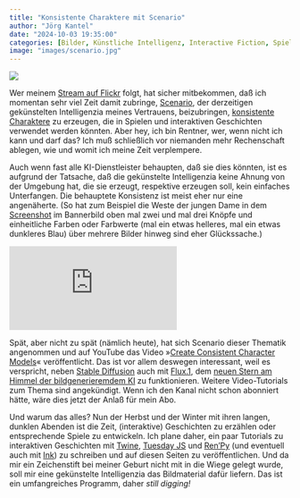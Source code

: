 ```yaml
---
title: "Konsistente Charaktere mit Scenario"
author: "Jörg Kantel"
date: "2024-10-03 19:35:00"
categories: [Bilder, Künstliche Intelligenz, Interactive Fiction, Spieleprogrammierung, Scenario, Stable Diffusion, Flux.1]
image: "images/scenario.jpg"
---
```


[![](images/scenario-b.jpg)](https://www.flickr.com/photos/schockwellenreiter/54040531208/)

Wer meinem [Stream auf Flickr](https://www.flickr.com/photos/schockwellenreiter/) folgt, hat sicher mitbekommen, daß ich momentan sehr viel Zeit damit zubringe, [Scenario](http://cognitiones.kantel-chaos-team.de/technikgeschichte/rechnerundnetze/scenario.html), der derzeitigen gekünstelten Intelligenzia meines Vertrauens, beizubringen, [konsistente Charaktere](https://kantel.github.io/posts/2024083001_konsistente_charaktere/) zu erzeugen, die in Spielen und interaktiven Geschichten verwendet werden könnten. Aber hey, ich bin Rentner, wer, wenn nicht ich kann und darf das? Ich muß schließlich vor niemanden mehr Rechenschaft ablegen, wie und womit ich meine Zeit verplempere.

Auch wenn fast alle KI-Dienstleister behaupten, daß sie dies könnten, ist es aufgrund der Tatsache, daß die gekünstelte Intelligenzia keine Ahnung von der Umgebung hat, die sie erzeugt, respektive erzeugen soll, kein einfaches Unterfangen. Die behauptete Konsistenz ist meist eher nur eine angenäherte. (So hat zum Beispiel die Weste der jungen Dame in dem [Screenshot](https://www.flickr.com/photos/schockwellenreiter/54040531208/) im Bannerbild oben mal zwei und mal drei Knöpfe und einheitliche Farben oder Farbwerte (mal ein etwas helleres, mal ein etwas dunkleres Blau) über mehrere Bilder hinweg sind eher Glückssache.)

<iframe class="if16_9" src="https://www.youtube.com/embed/aQZpeeLUXWs?si=TW6CVz1MjmW4tess" title="YouTube video player" frameborder="0" allow="accelerometer; autoplay; clipboard-write; encrypted-media; gyroscope; picture-in-picture; web-share" referrerpolicy="strict-origin-when-cross-origin" allowfullscreen></iframe>

Spät, aber nicht zu spät (nämlich heute), hat sich Scenario dieser Thematik angenommen und auf YouTube das Video »[Create Consistent Character Models](https://www.youtube.com/watch?v=aQZpeeLUXWs)« veröffentlicht. Das ist vor allem deswegen interessant, weil es verspricht, neben [Stable Diffusion](http://cognitiones.kantel-chaos-team.de/technikgeschichte/rechnerundnetze/stablediffusion.html) auch mit [Flux.1](https://de.wikipedia.org/wiki/FLUX.1), dem [neuen Stern am Himmel der bildgenerieremdem KI](https://kantel.github.io/posts/2024092502_flux_scenario/) zu funktionieren. Weitere Video-Tutorials zum Thema sind angekündigt. Wenn ich den Kanal nicht schon abonniert hätte, wäre dies jetzt der Anlaß für mein Abo.

Und warum das alles? Nun der Herbst und der Winter mit ihren langen, dunklen Abenden ist die Zeit, (interaktive) Geschichten zu erzählen oder entsprechende Spiele zu entwickeln. Ich plane daher, ein paar Tutorials zu interaktiven Geschichten mit [Twine](http://cognitiones.kantel-chaos-team.de/multimedia/spieleprogrammierung/twine2.html), [Tuesday&nbsp;JS](http://cognitiones.kantel-chaos-team.de/multimedia/spieleprogrammierung/tuesdayjs.html) und [Ren'Py](http://cognitiones.kantel-chaos-team.de/multimedia/spieleprogrammierung/renpy.html) (und eventuell auch mit [Ink](http://cognitiones.kantel-chaos-team.de/multimedia/spieleprogrammierung/inkle.html)) zu schreiben und auf diesen Seiten zu veröffentlichen. Und da mir ein Zeichenstift bei meiner Geburt nicht mit in die Wiege gelegt wurde, soll mir eine gekünstelte Intelligenzia das Bildmaterial dafür liefern. Das ist ein umfangreiches Programm, daher *still digging!*